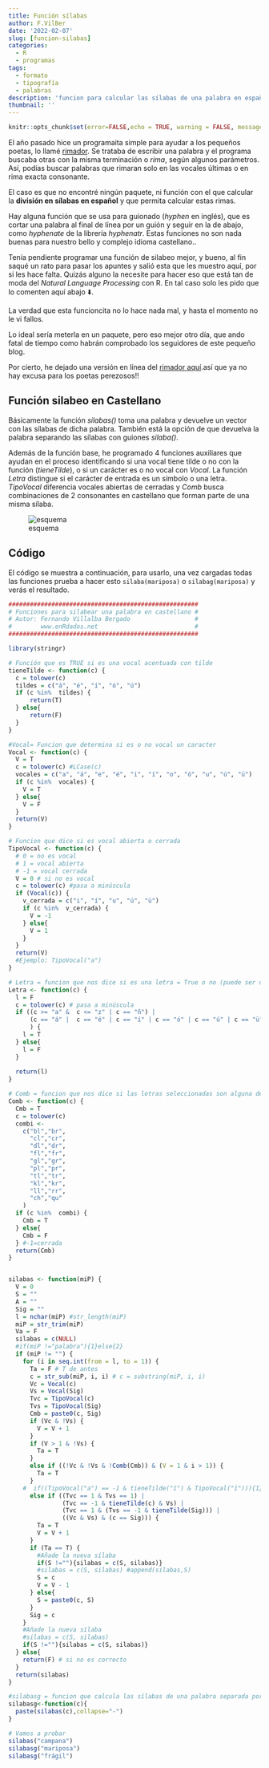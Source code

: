 ```yaml
---
title: Función sílabas
author: F.VilBer
date: '2022-02-07'
slug: [funcion-silabas]
categories:
  - R
  - programas
tags:
  - formato
  - tipografía
  - palabras
description: 'funcion para calcular las sílabas de una palabra en español'
thumbnail: ''
---
```



```r
knitr::opts_chunk$set(error=FALSE,echo = TRUE, warning = FALSE, message = FALSE)
```

El año pasado hice un programaita simple para ayudar a los pequeños poetas, lo llamé [rimador](../2021-03-203-rimador-nube). Se trataba de escribir una palabra y el programa buscaba otras con la misma terminación o *rima*, según algunos parámetros. Así, podías buscar palabras que rimaran solo en las vocales últimas o en rima exacta consonante.

El caso es que no encontré ningún paquete, ni función con el que calcular la **división en sílabas en español** y que permita calcular estas rimas.

Hay alguna función que se usa para guionado (*hyphen* en inglés), que es cortar una palabra al final de línea por un guión y seguir en la de abajo, como *hyphenate* de la librería *hyphenatr*. Estas funciones no son nada buenas para nuestro bello y complejo idioma castellano..

Tenía pendiente programar una función de silabeo mejor, y bueno, al fin saqué un rato para pasar los apuntes y salió esta que les muestro aquí, por si les hace falta. Quizás alguno la necesite para hacer eso que está tan de moda del *Natural Language Processing* con R. En tal caso solo les pido que lo comenten aquí abajo ⬇️.

La verdad que esta funcioncita no lo hace nada mal, y hasta el momento no le vi fallos.

Lo ideal sería meterla en un paquete, pero eso mejor otro día, que ando fatal de tiempo como habrán comprobado los seguidores de este pequeño blog.

Por cierto, he dejado una versión en línea del [rimador aquí](https://nolugar.shinyapps.io/nube_rimas2/).así que ya no hay excusa para los poetas perezosos!!

## Función silabeo en Castellano

Básicamente la función *silabas()* toma una palabra y devuelve un vector con las sílabas de dicha palabra. También está la opción de que devuelva la palabra separando las sílabas con guiones *silaba()*.

Además de la función base, he programado 4 funciones auxiliares que ayudan en el proceso identificando si una vocal tiene tilde o no con la función (*tieneTilde*), o si un carácter es o no vocal  con *Vocal*. La función *Letra* distingue si el carácter de entrada es un símbolo o una letra. *TipoVocal* diferencia vocales abiertas de cerradas y *Comb* busca combinaciones de 2 consonantes en castellano que forman parte de una misma sílaba.


![esquema](images/Pasted image 20220207203302.png)

## Código

El código se muestra a continuación, para usarlo, una vez cargadas todas las funciones prueba a hacer esto `silaba(mariposa)` o ` silabag(mariposa)` y verás el resultado.


```r
#####################################################
# Funciones para silabear una palabra en castellano #
# Autor: Fernando Villalba Bergado                  #
#        www.enRdados.net                           #
#####################################################

library(stringr) 

# Función que es TRUE si es una vocal acentuada con tilde
tieneTilde <- function(c) {
  c = tolower(c)
  tildes = c("á", "é", "í", "ó", "ú")
  if (c %in%  tildes) {
      return(T)
  } else{
      return(F)
  }
}

#Vocal= Funcion que determina si es o no vocal un caracter
Vocal <- function(c) {
  V = T
  c = tolower(c) #LCase(c)
  vocales = c("a", "á", "e", "é", "i", "í", "o", "ó", "u", "ú", "ü")
  if (c %in%  vocales) {
    V = T
  } else{
    V = F
  }
  return(V)
}

# Funcion que dice si es vocal abierta o cerrada
TipoVocal <- function(c) {
  # 0 = no es vocal
  # 1 = vocal abierta
  # -1 = vocal cerrada
  V = 0 # si no es vocal
  c = tolower(c) #pasa a minúscula
  if (Vocal(c)) {
    v_cerrada = c("i", "í", "u", "ú", "ü")
    if (c %in%  v_cerrada) {
      V = -1
    } else{
      V = 1
    } 
  }
  return(V)
  #Ejemplo: TipoVocal("a")
}

# Letra = funcion que nos dice si es una letra = True o no (puede ser un símbolo)
Letra <- function(c) {
  l = F
  c = tolower(c) # pasa a minúscula
  if ((c >= "a" &  c <= "z" | c == "ñ") |
      (c == "á" |  c == "é" | c == "í" | c == "ó" | c == "ú" | c == "ü")
      ) {
    l = T
  } else{
    l = F
  }
  
  return(l)
}

# Comb = funcion que nos dice si las letras seleccionadas son alguna de las combinaciones de consonantes marcadas
Comb <- function(c) {
  Cmb = T
  c = tolower(c)
  combi <-
    c("bl","br",
      "cl","cr",
      "dl","dr",
      "fl","fr",
      "gl","gr",
      "pl","pr",
      "tl","tr",
      "kl","kr",
      "ll","rr",
      "ch","qu"
    )
  if (c %in%  combi) {
    Cmb = T
  } else{
    Cmb = F
  } #-1=cerrada
  return(Cmb)
}


silabas <- function(miP) {
  V = 0
  S = ""
  A = ""
  Sig = ""
  l = nchar(miP) #str_length(miP)
  miP = str_trim(miP)
  Va = F
  silabas = c(NULL)
  #if(miP !="palabra"){1}else{2}
  if (miP != "") {
    for (i in seq.int(from = l, to = 1)) {
      Ta = F # T de antes
      c = str_sub(miP, i, i) # c = substring(miP, i, i)
      Vc = Vocal(c)
      Vs = Vocal(Sig)
      Tvc = TipoVocal(c)
      Tvs = TipoVocal(Sig)
      Cmb = paste0(c, Sig)
      if (Vc & !Vs) {
        V = V + 1
      }
      if (V > 1 & !Vs) {
        Ta = T
      }
      else if ((!Vc & !Vs & !Comb(Cmb)) & (V = 1 & i > 1)) {
        Ta = T
      }
    #  if((TipoVocal("a") == -1 & tieneTilde("í") & TipoVocal("í"))){1}
      else if ((Tvc == 1 & Tvs == 1) |
               (Tvc == -1 & tieneTilde(c) & Vs) |
               (Tvc == 1 & (Tvs == -1 & tieneTilde(Sig))) |
               ((Vc & Vs) & (c == Sig))) {
        Ta = T
        V = V + 1
      }
      if (Ta == T) {
        #Añade la nueva sílaba
        if(S !=""){silabas = c(S, silabas)}
        #silabas = c(S, silabas) #append(silabas,S)
        S = c
        V = V - 1
      } else{
        S = paste0(c, S)
      }
      Sig = c
    }
    #Añade la nueva sílaba
    #silabas = c(S, silabas)
    if(S !=""){silabas = c(S, silabas)}
  } else{
    return(F) # si no es correcto 
  }
  return(silabas)
}

#silabasg = funcion que calcula las sílabas de una palabra separada por guiones
silabasg<-function(c){
  paste(silabas(c),collapse="-") 
}

# Vamos a probar
silabas("campana")
silabasg("mariposa")
silabasg("frágil")
```


